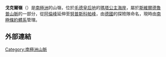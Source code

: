 {{coord|72|42|S|0|12|E|source:GNIS|display=title}}

'''戈克爾嶺'''（{{lang-de|Gockelkamm}}）是[[南極洲|南極洲]]的山嶺，位於[[毛德皇后地|毛德皇后地]]的[[瑪塔公主海岸|瑪塔公主海岸]]，屬於[[斯維爾德魯普山脈|斯維爾德魯普山脈]]的一部分，從[[阿倫峰|阿倫峰]]延伸至[[努普斯科帕峰|努普斯科帕峰]]，由[[德國|德國]]的探險隊命名，現時由[[南極條約體系|南極條約體系]]管理。

==外部連結==
{{cite gnis | type = antarid | id = 5781| name = Gockel Ridge | accessdate = 2012-04-26}}

{{Antarctica-geo-stub}}
[[Category:南極洲山脈|Category:南極洲山脈]]